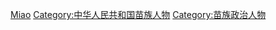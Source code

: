 [[Category:中華人民共和國各民族政治人物|Miao]]
[[Category:中华人民共和国苗族人物|Category:中华人民共和国苗族人物]]
[[Category:苗族政治人物|Category:苗族政治人物]]